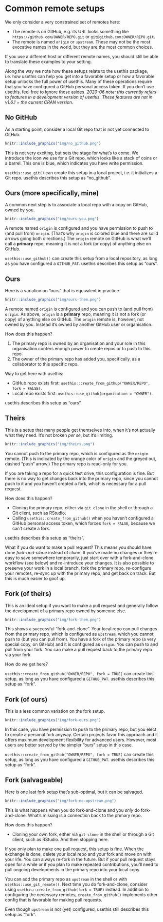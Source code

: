 # Common remote setups {#common-remote-setups}

We only consider a very constrained set of remotes here:

* The remote is on GitHub, e.g. its URL looks something like `https://github.com/OWNER/REPO.git` or `git@github.com:OWNER/REPO.git`.
* The remote is named `origin` or `upstream`. These may not be the most evocative names in the world, but they are the most common choices.

If you use a different host or different remote names, you should still be able to translate these examples to your setting.

Along the way we note how these setups relate to the usethis package, i.e. how usethis can help you get into a favorable setup or how a favorable setup unlocks the full power of usethis. Many of these operations require that you have configured a GitHub personal access token. If you don't use usethis, feel free to ignore these asides. *2020-06 note: this currently refers to features in a development version of usethis. These features are not in v1.6.1 = the current CRAN version.*

## No GitHub

As a starting point, consider a local Git repo that is not yet connected to GitHub.

```r
knitr::include_graphics("img/no_github.png")
```

This is not very exciting, but sets the stage for what's to come. We introduce the icon we use for a Git repo, which looks like a stack of coins or a barrel. This one is blue, which indicates you have write permission.

`usethis::use_git()` can create this setup in a local project, i.e. it initializes a Git repo. usethis describes this setup as "no_github".

## Ours (more specifically, mine)

A common next step is to associate a local repo with a copy on GitHub, owned by you.

```r
knitr::include_graphics("img/ours-you.png")
```

A remote named `origin` is configured and you have permission to push to (and pull from) `origin`. (That's why `origin` is colored blue and there are solid arrows going both directions.) The `origin` remote on GitHub is what we'll call a **primary** repo, meaning it is not a fork (or copy) of anything else on GitHub.

`usethis::use_github()` can create this setup from a local repository, as long as you have configured a `GITHUB_PAT`. usethis describes this setup as "ours".

## Ours

Here is a variation on "ours" that is equivalent in practice.

```r
knitr::include_graphics("img/ours-them.png")
```

A remote named `origin` is configured and you can push to (and pull from) `origin`. As above, `origin` is a **primary** repo, meaning it is not a fork (or copy) of anything else on GitHub. The `origin` remote is, however, not owned by you. Instead it's owned by another GitHub user or organisation.

How does this happen?

1. The primary repo is owned by an organisation and your role in this organisation confers enough power to create repos or to push to this repo.
2. The owner of the primary repo has added you, specifically, as a collaborator to this specific repo.

Way to get here with usethis:

* GitHub repo exists first: `usethis::create_from_github("OWNER/REPO", fork = FALSE)`.
* Local repo exists first: `usethis::use_github(organisation = "OWNER")`.

usethis describes this setup as "ours".

## Theirs

This is a setup that many people get themselves into, when it's not actually what they need. It's not broken *per se*, but it's limiting.

```r
knitr::include_graphics("img/theirs.png")
```

You cannot push to the primary repo, which is configured as the `origin` remote. (This is indicated by the orange color of `origin` and the greyed out, dashed "push" arrow.) The primary repo is read-only for you.

If you are taking a repo for a quick test drive, this configuration is fine. But there is no way to get changes back into the primary repo, since you cannot push to it and you haven't created a fork, which is necessary for a pull request.

How does this happen?

* Cloning the primary repo, either via `git clone` in the shell or through a Git client, such as RStudio.
* Calling `usethis::create_from_github()` when you haven't configured a GitHub personal access token, which forces `fork = FALSE`, because we can't create a fork.

usethis describes this setup as "theirs".

What if you do want to make a pull request? This means you should have done *fork-and-clone* instead of *clone*. If you've made no changes or they're easy to save somewhere temporarily, just start over with a fork-and-clone workflow  (see below) and re-introduce your changes. It is also possible to preserve your work in a local branch, fork the primary repo, re-configure your remotes, re-sync up with the primary repo, and get back on track. But this is much easier to goof up.

## Fork (of theirs)

This is an ideal setup if you want to make a pull request and generally follow the development of a primary repo owned by someone else.

```r
knitr::include_graphics("img/fork-them.png")
```

This shows a successful "fork-and-clone". Your local repo can pull changes from the primary repo, which is configured as `upstream`, which you cannot push to (but you can pull from). You have a fork of the primary repo (a very special copy, on GitHub) and it is configured as `origin`. You can push to and pull from your fork. You can make a pull request back to the primary repo via your fork.

How do we get here?

`usethis::create_from_github("OWNER/REPO", fork = TRUE)` can create this setup, as long as you have configured a `GITHUB_PAT`. usethis describes this setup as "fork".

## Fork (of ours)

This is a less common variation on the fork setup.

```r
knitr::include_graphics("img/fork-ours.png")
```

In this case, you have permission to push to the primary repo, but you elect to create a personal fork anyway. Certain projects favor this approach and it offers maximum development flexibility for advanced users. However, most users are better served by the simpler "ours" setup in this case.

`usethis::create_from_github("OWNER/REPO", fork = TRUE)` can create this setup, as long as you have configured a `GITHUB_PAT`. usethis describes this setup as "fork".
 
## Fork (salvageable)

Here is one last fork setup that's sub-optimal, but it can be salvaged.

```r
knitr::include_graphics("img/fork-no-upstream.png")
```

This is what happens when you do fork-and-clone and you *only* do fork-and-clone. What's missing is a connection back to the primary repo.

How does this happen?

* Cloning your own fork, either via `git clone` in the shell or through a Git client, such as RStudio. And then stopping here.

If you only plan to make one pull request, this setup is fine. When the exchange is done, delete your local repo and your fork and move on with your life. You can always re-fork in the future. But if your pull request stays open for a while or if you plan to make repeated contributions, you'll need to pull ongoing developments in the primary repo into your local copy.

You can add the primary repo as `upstream` in the shell or with `usethis::use_git_remote()`. Next time you do fork-and-clone, consider using `usethis::create_from_github(fork = TRUE)` instead. In addition to configuring the necessary remotes, `create_from_github()` implements other config that is favorable for making pull requests.

Even though `upstream` is not (yet) configured, usethis still describes this setup as "fork".
